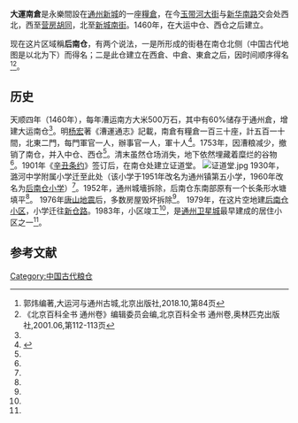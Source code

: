 '''大運南倉'''是永樂間設在[[通州新城_(顺天府)|通州新城]]的一座[[糧倉|糧倉]]，在今[[玉带河大街|玉带河大街]]与[[新华南路_(北京市)|新华南路]]交会处西北，西至[[营房胡同|营房胡同]]，北至[[新城南街|新城南街]]。1460年，在大运中仓、西仓之后建立。

现在这片区域稱'''后南仓'''，有两个说法，一是所形成的街巷在南仓北侧（中国古代地图是以北为下）而得名；二是此仓建立在西倉、中倉、東倉之后，因时间顺序得名<ref name="大运河与通州古城">郭炜编著,大运河与通州古城,北京出版社,2018.10,第84页</ref><ref name="北京百科全书">《北京百科全书 通州卷》编辑委员会编,北京百科全书  通州卷,奥林匹克出版社,2001.06,第112-113页</ref>。

==历史==

天顺四年（1460年），每年漕运南方大米500万石，其中有60%储存于通州倉，增建大运南仓<ref name="北京百科全书" />。明[[杨宏|杨宏]]著《漕運通志》記載，南倉有糧倉一百三十座，計五百一十間，北東二門，每門軍官一人，辦事官一人，軍十人<ref name="漕倉表">{{cite wikisource |title=漕運通志卷之六 漕倉表|wslink= 漕運通志/6 |wslanguage=zh}}</ref>。1753年，因漕粮减少，撤销了南仓，并入中仓、西仓<ref name="北京百科全书" />。清末虽然仓场消失，地下依然埋藏着糜烂的谷物<ref name="北京百科全书" />。1901年《[[辛丑条约|辛丑条约]]》签订后，在南仓处建立证道堂。
[[File:证道堂.jpg|thumb]]
1930年，潞河中学附属小学迁至此处（该小学于1951年改名为通州镇第五小学，1960年改名为[[后南仓小学|后南仓小学]]）<ref name="北京百科全书" />。1952年，通州城墻拆除，后南仓东南部原有一个长条形水塘填平<ref name="大运河与通州古城" />。 1976年[[唐山地震|唐山地震]]后，多数房屋毁坏拆除<ref name="北京百科全书" />。 1979年，在这片空地建[[后南仓小区|后南仓小区]]，小学迁往[[新仓路_(北京市)|新仓路]]。1983年，小区竣工<ref name="大运河与通州古城" />，是[[北京城市副中心|通州卫星城]]最早建成的居住小区之一<ref name="北京百科全书" />。

==参考文献==
{{reflist}}

{{通州城池圖}}
{{漕倉表}}
[[Category:中国古代粮仓|Category:中国古代粮仓]]